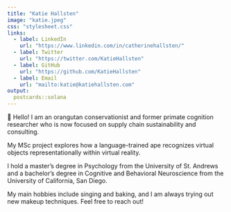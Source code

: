 ```yaml
---
title: "Katie Hallsten"
image: "katie.jpeg"
css: "stylesheet.css"
links:
  - label: LinkedIn
    url: "https://www.linkedin.com/in/catherinehallsten/"
  - label: Twitter
    url: "https://twitter.com/KatieHallsten"
  - label: GitHub
    url: "https://github.com/KatieHallsten"
  - label: Email
    url: "mailto:katie@katiehallsten.com"
output:
  postcards::solana
---
```


<div class="mt-4">

🦧 Hello! I am an orangutan conservationist and former primate cognition researcher who is now focused on supply chain sustainability and consulting. 

My MSc project explores how a language-trained ape recognizes virtual objects representationally within virtual reality. 

I hold a master’s degree in Psychology from the University of St. Andrews and a bachelor’s degree in Cognitive and Behavioral Neuroscience from the University of California, San Diego. 

My main hobbies include singing and baking, and I am always trying out new makeup techniques. Feel free to reach out!

</div>